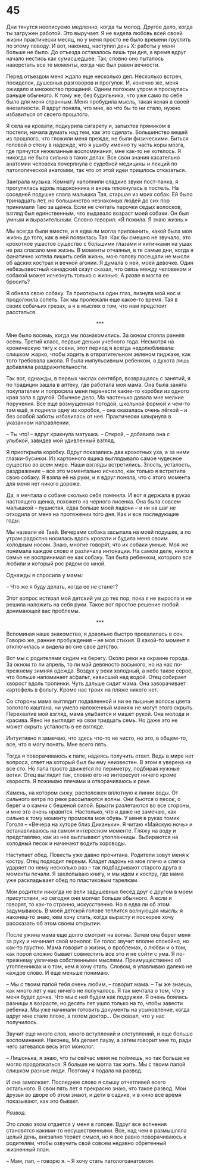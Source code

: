 # 45 {-}

Дни тянутся неописуемо медленно, когда ты молод. Другое дело, когда ты загружен работой. Это выручает. Я не видела любовь всей своей жизни практически месяц, но у меня просто не было времени грустить по этому поводу. И вот, наконец, наступил день Х: работы у меня больше не было. До отъезда оставалось лишь три дня, а время вдруг начало нестись как сумасшедшее. Так, словно оно пыталось наверстать все те моменты, когда час был равен вечности. 

Перед отъездом меня ждало еще несколько дел. Несколько встреч, посиделок, душевных разговоров и прогулок. И, конечно же, меня ожидало и множество прощаний. Одним погожим утром я проснулась раньше обычного. К тому же, без будильника, что уже само по себе было для меня странным. Меня пробудила мысль, такая ясная в своей внезапности. Я вдруг поняла, что мне, во что бы то ни стало, нужно избавиться от своего прошлого.

Я села на кровати, подкурила сигарету и, запыхтев прямиком в постели, начала думать над тем, как это сделать. Большинство вещей из прошлого, что гложили меня прежде, не были физическими. Биться головой о стену в надежде, что я ушибу именно ту часть коры мозга, где прячутся нежеланные воспоминания, мне как-то не хотелось. Я никогда не была сильна в таких делах. Все свои знания касательно анатомии человека почерпнула с судебной медицины и лекций по патологической анатомии, так что от этой идеи пришлось отказаться.

Заиграла музыка. Комнату наполнили сладкие звуки пост-панка, я прогулялась вдоль подоконника и вновь плюхнулась в постель. На соседней подушке спала малышка Тая, старшая из моих собак. Ей было тринадцать лет, но большинство незнакомых людей до сих пор принимали Таю за щенка. Если не считать парочки седых волосков, взгляд был единственным, что выдавало возраст моей собаки. Он был умным и выразительным. Словно говорил: «Я пожила. Я знаю жизнь.»

Мы всегда были вместе, и я едва ли могла припомнить, какой была моя жизнь до того, как в ней появилась Тая. Как бы смешно не звучало, это крохотное ушастое существо с большими глазами и китичками на ушах не раз спасало мне жизнь. В моменты отчаянья, в те самые дни, когда я фанатично хотела лишить себя жизнь, мою голову посещали не мысли об адских кострах и вечной агонии. Я думала о ней, моей девочке. Один небезызвестный канадский скаут сказал, что связь между человеком и собакой может исчезнуть только с жизнью. А разве я могла ее бросить?

Я обняла свою собаку. Та приоткрыла один глаз, лизнула мой нос и продолжила сопеть. Так мы пролежали еще какое-то время. Тая в своих собачьих грезах, а я в мыслях о том, что нам предстоит расстаться.

<div style="text-align: center;">***</div>

Мне было восемь, когда мы познакомились. За окном стояла ранняя осень. Третий класс, первые деньки учебного года. Несмотря на хроническую тягу к осени, этот период я всегда недолюбливала: слишком жарко, чтобы ходить в отвратительном зеленом пиджаке, как того требовала школа. Я была импульсивным ребенком, а духота лишь добавляла раздражительности.

Так вот, однажды, в первых числах сентября, возвращаясь с занятий, я по традиции зашла в аптеку, где работала моя мама. Она была занята покупателем и попросила меня перенести какие-то коробки из одного края зала в другой. Обычное дело, Ма частенько давала мне мелкие поручения. Все еще возмущенная погодой, школьной формой и чем-то там ещё, я подняла одну из коробок, – она оказалась очень лёгкой – и без особой заботы избавилась от неё. Практически швырнула в указанном направлении.

– Ты что! – вдруг крикнула матушка. – Открой, – добавила она с улыбкой, завидев мой удивленный взгляд.

Я приоткрыла коробку. Вдруг показались два крохотных уха, а за ними глазки-бусинки. Из картонного ящика выглядывало самое чудесное существо во всем мире. Наши взгляды встретились. Злость, усталость, раздражение – все это моментально исчезло, как только я встретила свою собаку. Я взяла её на руки, и я вдруг поняла, что с этого момента для меня нет никого дороже.

Да, я мечтала о собаке сколько себя помнила. И вот я держала в руках настоящего щенка, похожего на черного лисенка. Она была совсем малышкой – пушистая, едва больше моей ладони – и ни на шаг не отходила от меня на протяжении того дня. Как и все последующие годы.

Мы назвали её Таей. Вечерами собака засыпала на моей подушке, а по утрам радостно носилась вдоль кровати и будила меня своим холодным носом. Знаю, многие говорят, что их собаки умные. Моя же понимала каждое слово и различала интонации. На самом деле, никто в семье не воспринимал ее как собаку. Тая была ребенком, которого все любили и который рос рядом со мной.

Однажды я спросила у мамы:

– Что же я буду делать, когда ее не станет?

Этот вопрос истязал мой детский ум до тех пор, пока я не выросла и не решила наложить на себя руки. Такое вот простое решение любой донимающей вас проблемы.

<div style="text-align: center;">***</div>

Вспоминая наше знакомство, я довольно быстро провалилась в сон. Говорю же, ранние пробуждения – не моя стихия. В какой-то момент я отключилась и видела во сне свое детство. 

Вот мы с родителями сидим на берегу. Около реки на окраине города. За окном то ли апрель, то ли май девяносто восьмого, но на нас по-прежнему зимняя одежда. Воздух у реки холодный, а небо такое серое, что больше напоминает асфальт, нависший над водой. Отец собирает хворост вдоль тропинки. Чуть дальше сидит мама. Она заворачивает картофель в фольгу. Кроме нас троих на пляже никого нет.

Со стороны мама выглядит подавленной и ни ее пышные волосы цвета золотого каштана, ни умело наложенный макияж не могут этого скрыть. Перехватив мой взгляд, мама улыбается и машет рукой. Она молода и красива. Явно не выглядит на свои тридцать семь. Но даже это не может скрыть усталость в ее взгляде. 

Интуитивно я замечаю, что здесь что-то не чисто, но это, в общем-то, все, что я могу понять. Мне всего пять.

Тогда я поворачиваюсь к папе, надеясь получить ответ. Ведь в мире нет вопроса, ответ на который был бы ему неизвестен. В этом я уверена на все сто. Но папа просто движется по периметру, подбирая нужные ветки. Отец выглядит так, словно его не интересует ничего кроме хвороста. Я пожимаю плечами и отворачиваюсь к реке.

Камень, на котором сижу, расположен вплотную к линии воды. От сильного ветра по реке рассыпаются волны. Они бьются о песок, о берег и о камни с бешеной силой. Брызги разлетаются во все стороны, и мне это очень нравится. Настолько, что я даже не замечаю, как сильно к тому моменту промокла моя обувь. У меня в руках томик Гоголя – «Вечера на хуторе близ Диканьки». Я читаю «Майскую ночь» и останавливаюсь на самом интересном моменте. Гляжу на воду и представляю, как из нее выплывают утопленницы. Выбираются на холодный песок и начинают водить хороводы.

Наступает обед. Повесть уже давно прочитана. Родители зовут меня к костру. Отец подходит первым. Кладет ладонь на мое плечо и слегка ударяет по нему несколько раз – так подбадривают старого друга в моменты печали. Я захлопываю книгу, и мы идем к костру, где мама уже раскладывает обед по пластиковым тарелкам.

Мои родители никогда не вели задушевных бесед друг с другом в моем присутствии, но сегодня они молчат больше обычного. А если и говорят, то как-то странно, искусственно. Но я едва ли об этом задумываюсь. В моей детской голове теплится волнующая мысль: я наконец-то знаю, кем хочу стать, когда вырасту и поскорее хочу рассказать об этом своем открытии.

После ужина мама еще долго смотрит на волны. Затем она берет меня за руку и начинает свой монолог. Ее голос звучит вполне спокойно, но как-то грустно. Мама говорит о жизни, о проблемах, о любви и о том, как порой сложно бывает совместить все это и не сойти с ума. Я по-прежнему увлечена собственными мыслями. Преимущественно об утопленниках и о том, кем я хочу стать. Словом, я улавливаю далеко не каждое слово. И еще меньше понимаю.

– Мы с твоим папой тебя очень любим, – говорит мама. – Ты же знаешь, как много лет у нас ничего не получалось. Я так мечтала о том, что у меня будет дочка. Что мы с ней будем как подружки. Я очень боялась разницы в возрасте, но десять лет ушло только на то, чтобы завести ребенка. Мы уже начинали готовить документы на усыновление, когда вдруг мне стало плохо, а потом доктор… Он сказал, что у нас получилось. 

Звучит еще много слов, много вступлений и отступлений, и еще больше воспоминаний. Наконец, Ма делает паузу, а затем говорит мне то, ради чего затевался весь этот монолог.

– Лишонька, я знаю, что ты сейчас меня не поймешь, но так больше не могло продолжаться. Я больше не могла так жить. Мы с твоим папой слишком разные люди. Поэтому я подала на развод.

И она замолкает. Последнее слово я слышу отчетливей всего остального. В свои пять лет я прекрасно знаю, что такое развод. Мои друзья во дворе об этом знают, и дети в садике, и в кино все время показывают, как это бывает. 

*Развод. *

Это слово эхом отдается у меня в голове. Вдруг все волнения становятся какими-то несущественными. Все, над чем я размышляла целый день, внезапно теряет смысл, но я все равно поворачиваюсь к родителям, чтобы озвучить свой совсем недавно обретенный жизненный план.

– Мам, пап, – говорю я. – Я хочу стать патологоанатомом.



